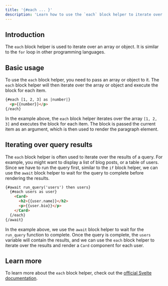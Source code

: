 ```yaml
---
title: '{#each ... }'
description: 'Learn how to use the `each` block helper to iterate over an array or object'
---
```


## Introduction

The `each` block helper is used to iterate over an array or object. It is similar to the `for` loop in other programming languages.

## Basic usage

To use the `each` block helper, you need to pass an array or object to it. The `each` block helper will then iterate over the array or object and execute the block for each item.

```html
{#each [1, 2, 3] as |number|}
  <p>{{number}}</p>
{/each}
```

In the example above, the `each` block helper iterates over the array `[1, 2, 3]` and executes the block for each item. The block is passed the current item as an argument, which is then used to render the paragraph element.

## Iterating over query results

The `each` block helper is often used to iterate over the results of a query. For example, you might want to display a list of blog posts, or a table of users. Since we have to run the query first, similar to the `if` block helper, we can use the `await` block helper to wait for the query to complete before rendering the results.

```html
{#await run_query('users') then users}
  {#each users as user}
    <Card>
      <h2>{{user.name}}</h2>
      <p>{{user.bio}}</p>
    </Card>
  {/each}
{/await}
```

In the example above, we use the `await` block helper to wait for the `run_query` function to complete. Once the query is complete, the `users` variable will contain the results, and we can use the `each` block helper to iterate over the results and render a `Card` component for each user.

## Learn more

To learn more about the `each` block helper, check out the [official Svelte documentation](https://svelte.dev/docs/logic-blocks#each).